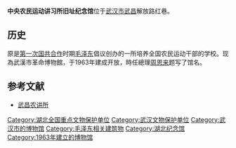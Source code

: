 {{文物保护单位
| 级别 = 全国
| 图片 = 中央农民运动讲习所旧址纪念馆.jpg
| 名称 = 武汉农民运动讲习所旧址
| 编号 = 5-494
| 分类 = 近现代重要史迹及代表性建筑
| 时代 = 1927年
| 所在 = [[湖北省|湖北省]][[武汉市|武汉市]][[武昌區|武昌區]]紅巷13號
| 登录 = 2001年
| Cat = 湖北全国重点文物保护单位
}}

'''中央农民运动讲习所旧址纪念馆'''位于[[武汉市|武汉市]][[武昌|武昌]]解放路红巷。

==历史==
原是[[第一次国共合作|第一次国共合作]]时期[[毛泽东|毛泽东]]倡议创办的一所培养全国农民运动干部的学校。现為武漢市革命博物館，于1963年建成开放，時任總理[[周恩来|周恩来]]题写了馆名。

==参考文献==
* [https://web.archive.org/web/20130601072147/http://zhuanti.whjs.gov.cn/content/2007-11/23/content_129405.htm 武昌农讲所]

{{wuhan-stub}}

{{湖北全国重点文物保护单位}}
[[Category:湖北全国重点文物保护单位|Category:湖北全国重点文物保护单位]]
[[Category:武汉文物保护单位|Category:武汉文物保护单位]]
[[Category:武汉市的博物馆|Category:武汉市的博物馆]]
[[Category:毛泽东相关建筑物|Category:毛泽东相关建筑物]]
[[Category:湖北纪念馆|Category:湖北纪念馆]]
[[Category:1963年建立的博物馆|Category:1963年建立的博物馆]]